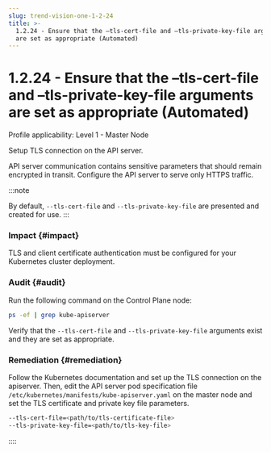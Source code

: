 ```yaml
---
slug: trend-vision-one-1-2-24
title: >-
  1.2.24 - Ensure that the –tls-cert-file and –tls-private-key-file arguments
  are set as appropriate (Automated)
---
```

# 1.2.24 - Ensure that the –tls-cert-file and –tls-private-key-file arguments are set as appropriate (Automated)

Profile applicability: Level 1 - Master Node

Setup TLS connection on the API server.

API server communication contains sensitive parameters that should remain encrypted in transit. Configure the API server to serve only HTTPS traffic.

:::note

By default, `--tls-cert-file` and `--tls-private-key-file` are presented and created for use.
:::

### Impact {#impact}

TLS and client certificate authentication must be configured for your Kubernetes cluster deployment.

### Audit {#audit}

Run the following command on the Control Plane node:

```bash
ps -ef | grep kube-apiserver
```

Verify that the `--tls-cert-file` and `--tls-private-key-file` arguments exist and they are set as appropriate.

### Remediation {#remediation}

Follow the Kubernetes documentation and set up the TLS connection on the apiserver. Then, edit the API server pod specification file `/etc/kubernetes/manifests/kube-apiserver.yaml` on the master node and set the TLS certificate and private key file parameters.

```bash
--tls-cert-file=<path/to/tls-certificate-file>
--tls-private-key-file=<path/to/tls-key-file>
```
::::
